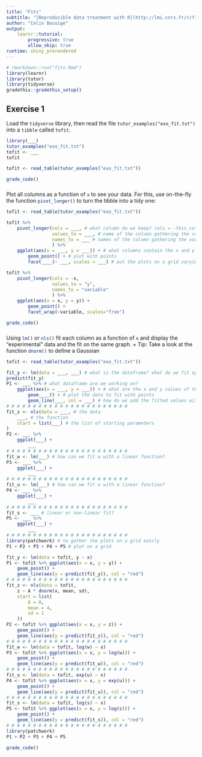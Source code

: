 ```yaml
---
title: "Fits"
subtitle: "[Reproducible data treatment with R](http://lmi.cnrs.fr/r/fitting.html)"
author: "Colin Bousige"
output: 
    learnr::tutorial:
        progressive: true
        allow_skip: true
runtime: shiny_prerendered
---
```


```r
# rmarkdown::run("fits.Rmd")
library(learnr)
library(tutor)
library(tidyverse)
gradethis::gradethis_setup()
```

## Exercise 1

Load the `tidyverse` library, then read the file `tutor_examples("exo_fit.txt")` into a `tibble`{.R} called `tofit`.

```r
library(___)
tutor_examples("exo_fit.txt")
tofit <- ___
tofit
```

```r
tofit <- read_table(tutor_examples("exo_fit.txt"))
```

```r
grade_code()
```

###

Plot all columns as a function of `x` to see your data. For this, use on-the-fly the function `pivot_longer()`{.R} to turn the tibble into a tidy one:

```r
tofit <- read_table(tutor_examples("exo_fit.txt"))
```

```r
tofit %>% 
    pivot_longer(cols = ___, # what column do we keep? cols = -this_column
                 values_to = ___, # name of the column gathering the values
                 names_to = ___ # names of the column gathering the variable names
                 ) %>% 
    ggplot(aes(x = ___, y = ___)) + # what columns contain the x and y values?
        geom_point() + # plot with points
        facet____(~ ___, scales = ___) # put the plots on a grid varying according to a column, with free scales
```

```r
tofit %>% 
    pivot_longer(cols = -x,
                 values_to = "y",
                 names_to = "variable"
                 ) %>% 
    ggplot(aes(x = x, y = y)) +
        geom_point() +
        facet_wrap(~variable, scales="free")
```

```r
grade_code()
```


###

Using `lm()`{.R} or `nls()`{.R} fit each column as a function of `x` and display the "experimental" data and the fit on the same graph.
    + Tip: Take a look at the function `dnorm()`{.R} to define a Gaussian


```r
tofit <- read_table(tutor_examples("exo_fit.txt"))
```

```r
fit_y <- lm(data = ___, ___) # what is the dataframe? what do we fit against what?
predict(fit_y)
P1 <- ___ %>% # what dataframe are we working on?
    ggplot(aes(x = ___, y = ___)) + # what are the x and y values of the plot?
        geom____() + # plot the data to fit with points
        geom_line(___, col = ___) # how do we add the fitted values with a red line?
# # # # # # # # # # # # # # # # # # # # # # #
fit_z <- nls(data = ___, # the data
    ___, # the function
    start = list(___) # the list of starting parameters
)
P2 <- ___ %>% 
    ggplot(___) +
        ___
# # # # # # # # # # # # # # # # # # # # # # #
fit_w <- lm(___) # how can we fit w with a linear function?
P3 <- ___ %>% 
    ggplot(___) +
        ___
# # # # # # # # # # # # # # # # # # # # # # #
fit_u <- lm(___) # how can we fit u with a linear function?
P4 <- ___ %>% 
    ggplot(___) +
        ___
# # # # # # # # # # # # # # # # # # # # # # #
fit_s <- ___ # linear or non-linear fit?
P5 <- ___ %>% 
    ggplot(___) +
        ___
# # # # # # # # # # # # # # # # # # # # # # #
library(patchwork) # to gather the plots on a grid easily
P1 + P2 + P3 + P4 + P5 # plot on a grid
```


```r
fit_y <- lm(data = tofit, y ~ x)
P1 <- tofit %>% ggplot(aes(x = x, y = y)) +
    geom_point() +
    geom_line(aes(y = predict(fit_y)), col = "red")
# # # # # # # # # # # # # # # # # # # # # # # 
fit_z <- nls(data = tofit,
    z ~ A * dnorm(x, mean, sd),
    start = list(
        A = 8,
        mean = 4,
        sd = 1
    ))
P2 <- tofit %>% ggplot(aes(x = x, y = z)) +
    geom_point() +
    geom_line(aes(y = predict(fit_z)), col = "red")
# # # # # # # # # # # # # # # # # # # # # # #
fit_w <- lm(data = tofit, log(w) ~ x)
P3 <- tofit %>% ggplot(aes(x = x, y = log(w))) +
    geom_point() +
    geom_line(aes(y = predict(fit_w)), col = "red")
# # # # # # # # # # # # # # # # # # # # # # #
fit_u <- lm(data = tofit, exp(u) ~ x)
P4 <- tofit %>% ggplot(aes(x = x, y = exp(u))) +
    geom_point() +
    geom_line(aes(y = predict(fit_u)), col = "red")
# # # # # # # # # # # # # # # # # # # # # # #
fit_s <- lm(data = tofit, log(s) ~ x)
P5 <- tofit %>% ggplot(aes(x = x, y = log(s))) +
    geom_point() +
    geom_line(aes(y = predict(fit_s)), col = "red")
# # # # # # # # # # # # # # # # # # # # # # #
library(patchwork)
P1 + P2 + P3 + P4 + P5
```

```r
grade_code()
```



